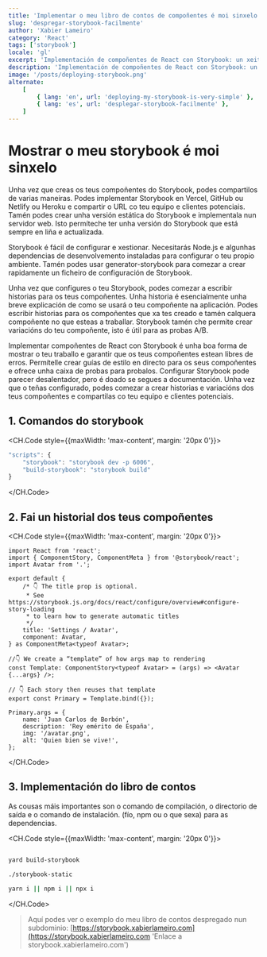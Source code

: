```yaml
---
title: 'Implementar o meu libro de contos de compoñentes é moi sinxelo'
slug: 'despregar-storybook-facilmente'
author: 'Xabier Lameiro'
category: 'React'
tags: ['storybook']
locale: 'gl'
excerpt: 'Implementación de compoñentes de React con Storybook: un xeito sinxelo de mostrar o teu traballo. Buscas un xeito sinxelo de mostrar os teus compoñentes de React e compartilos?'
description: 'Implementación de compoñentes de React con Storybook: un xeito sinxelo de mostrar o teu traballo. Buscas un xeito sinxelo de mostrar os teus compoñentes de React e compartilos?'
image: '/posts/deploying-storybook.png'
alternate:
    [
        { lang: 'en', url: 'deploying-my-storybook-is-very-simple' },
        { lang: 'es', url: 'desplegar-storybook-facilmente' },
    ]
---
```


# Mostrar o meu storybook é moi sinxelo

<Date date="01-04-2023" />

Unha vez que creas os teus compoñentes do Storybook, podes compartilos de varias maneiras. Podes implementar Storybook en Vercel, GitHub ou Netlify ou Heroku e compartir o URL co teu equipo e clientes potenciais.
Tamén podes crear unha versión estática do Storybook e implementala nun servidor web. Isto permíteche ter unha versión do Storybook que está sempre en liña e actualizada.

Storybook é fácil de configurar e xestionar. Necesitarás Node.js e algunhas dependencias de desenvolvemento instaladas para configurar o teu propio ambiente. Tamén podes usar generator-storybook para comezar a crear rapidamente un ficheiro de configuración de Storybook.

Unha vez que configures o teu Storybook, podes comezar a escribir historias para os teus compoñentes. Unha historia é esencialmente unha breve explicación de como se usará o teu compoñente na aplicación. Podes escribir historias para os compoñentes que xa tes
creado e tamén calquera compoñente no que esteas a traballar. Storybook tamén che permite crear variacións do teu compoñente, isto é útil para as probas A/B.

Implementar compoñentes de React con Storybook é unha boa forma de mostrar o teu traballo e garantir que os teus compoñentes estean libres de erros. Permítelle crear guías de estilo en directo para os seus compoñentes e ofrece unha caixa de probas para probalos.
Configurar Storybook pode parecer desalentador, pero é doado se segues a documentación. Unha vez que o teñas configurado, podes comezar a crear historias e variacións dos teus compoñentes e compartilas co teu equipo e clientes potenciais.

## 1. Comandos do storybook

<CH.Code style={{maxWidth: 'max-content', margin: '20px 0'}}>
```js package.json
"scripts": {
    "storybook": "storybook dev -p 6006",
    "build-storybook": "storybook build"
}
```
</CH.Code>

## 2. Fai un historial dos teus compoñentes

<CH.Code style={{maxWidth: 'max-content', margin: '20px 0'}}>

```tsx Avatar.stories.tsx
import React from 'react';
import { ComponentStory, ComponentMeta } from '@storybook/react';
import Avatar from '.';

export default {
    /* 👇 The title prop is optional.
     * See https://storybook.js.org/docs/react/configure/overview#configure-story-loading
     * to learn how to generate automatic titles
     */
    title: 'Settings / Avatar',
    component: Avatar,
} as ComponentMeta<typeof Avatar>;

//👇 We create a “template” of how args map to rendering
const Template: ComponentStory<typeof Avatar> = (args) => <Avatar {...args} />;

// 👇 Each story then reuses that template
export const Primary = Template.bind({});

Primary.args = {
    name: 'Juan Carlos de Borbón',
    description: 'Rey emérito de España',
    img: '/avatar.png',
    alt: 'Quien bien se vive!',
};
```

</CH.Code>

## 3. Implementación do libro de contos

As cousas máis importantes son o comando de compilación, o directorio de saída e o comando de instalación. (fío, npm ou o que sexa) para as dependencias.

<CH.Code style={{maxWidth: 'max-content', margin: '20px 0'}}>

```bash

yard build-storybook

./storybook-static

yarn i || npm i || npx i

```

</CH.Code>

> Aquí podes ver o exemplo do meu libro de contos despregado nun subdominio: [https://storybook.xabierlameiro.com](https://storybook.xabierlameiro.com 'Enlace a storybook.xabierlameiro.com')
